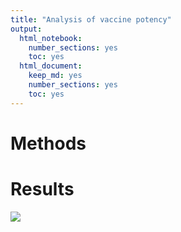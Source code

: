 ```yaml
---
title: "Analysis of vaccine potency"
output:
  html_notebook: 
    number_sections: yes
    toc: yes
  html_document:
    keep_md: yes
    number_sections: yes
    toc: yes
---
```


# Methods

# Results

![](../figures/kinetics.png)

